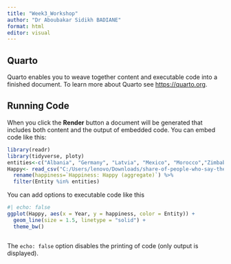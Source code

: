 ```yaml
---
title: "Week3_Workshop"
author: "Dr Aboubakar Sidikh BADIANE"
format: html
editor: visual
---
```


## Quarto

Quarto enables you to weave together content and executable code into a finished document. To learn more about Quarto see <https://quarto.org>.

## Running Code

When you click the **Render** button a document will be generated that includes both content and the output of embedded code. You can embed code like this:

```r
library(readr)
library(tidyverse, ploty)
entities<-c("Albania", "Germany", "Latvia", "Mexico", "Morocco","Zimbabwe", "Zambia", "South Africa")
Happy<- read_csv("C:/Users/lenovo/Downloads/share-of-people-who-say-they-are-happy.csv") %>% 
  rename(happiness=`Happiness: Happy (aggregate)`) %>%  
  filter(Entity %in% entities)

```

You can add options to executable code like this

```r
#| echo: false
ggplot(Happy, aes(x = Year, y = happiness, color = Entity)) +
  geom_line(size = 1.5, linetype = "solid") +
  theme_bw()
```

```r

```

The `echo: false` option disables the printing of code (only output is displayed).

